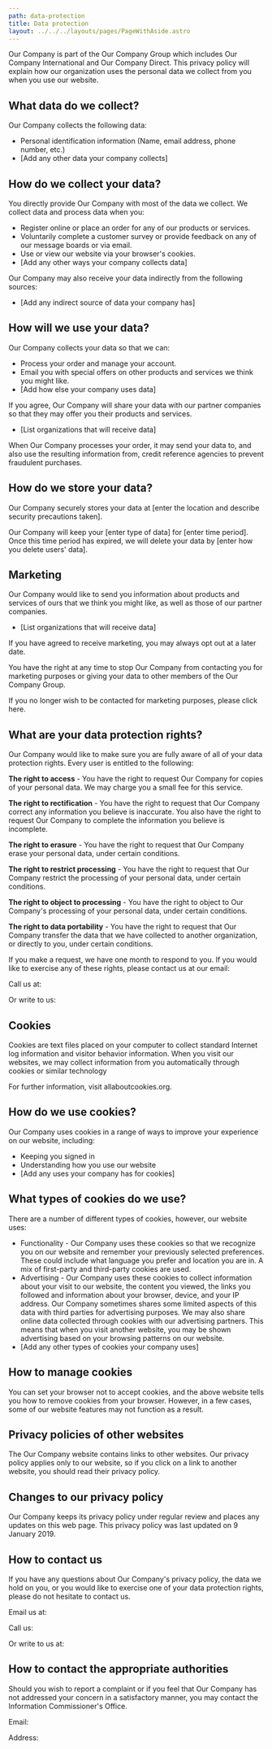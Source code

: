 ```yaml
---
path: data-protection
title: Data protection
layout: ../../../layouts/pages/PageWithAside.astro
---
```


Our Company is part of the Our Company Group which includes Our Company
International and Our Company Direct. This privacy policy will explain how our
organization uses the personal data we collect from you when you use our
website.

## What data do we collect?

Our Company collects the following data:

*   Personal identification information (Name, email address, phone number,
    etc.)
*   \[Add any other data your company collects\]

## How do we collect your data?

You directly provide Our Company with most of the data we collect. We collect
data and process data when you:

*   Register online or place an order for any of our products or services.
*   Voluntarily complete a customer survey or provide feedback on any of our
    message boards or via email.
*   Use or view our website via your browser's cookies.
*   \[Add any other ways your company collects data\]

Our Company may also receive your data indirectly from the following sources:

*   \[Add any indirect source of data your company has\]

## How will we use your data?

Our Company collects your data so that we can:

*   Process your order and manage your account.
*   Email you with special offers on other products and services we think you
    might like.
*   \[Add how else your company uses data\]

If you agree, Our Company will share your data with our partner companies so
that they may offer you their products and services.

*   \[List organizations that will receive data\]

When Our Company processes your order, it may send your data to, and also use
the resulting information from, credit reference agencies to prevent fraudulent
purchases.

## How do we store your data?

Our Company securely stores your data at \[enter the location and describe
security precautions taken\].

Our Company will keep your \[enter type of data\] for \[enter time period\].
Once this time period has expired, we will delete your data by \[enter how you
delete users' data\].

## Marketing

Our Company would like to send you information about products and services of
ours that we think you might like, as well as those of our partner companies.

*   \[List organizations that will receive data\]

If you have agreed to receive marketing, you may always opt out at a later
date.

You have the right at any time to stop Our Company from contacting you for
marketing purposes or giving your data to other members of the Our Company
Group.

If you no longer wish to be contacted for marketing purposes, please click
here.

## What are your data protection rights?

Our Company would like to make sure you are fully aware of all of your data
protection rights. Every user is entitled to the following:

**The right to access** - You have the right to request Our Company for copies
of your personal data. We may charge you a small fee for this service.

**The right to rectification** - You have the right to request that Our Company
correct any information you believe is inaccurate. You also have the right to
request Our Company to complete the information you believe is incomplete.

**The right to erasure** - You have the right to request that Our Company erase
your personal data, under certain conditions.

**The right to restrict processing** - You have the right to request that Our
Company restrict the processing of your personal data, under certain
conditions.

**The right to object to processing** - You have the right to object to Our
Company's processing of your personal data, under certain conditions.

**The right to data portability** - You have the right to request that Our
Company transfer the data that we have collected to another organization, or
directly to you, under certain conditions.

If you make a request, we have one month to respond to you. If you would like
to exercise any of these rights, please contact us at our email:

Call us at:

Or write to us:

## Cookies

Cookies are text files placed on your computer to collect standard Internet log
information and visitor behavior information. When you visit our websites, we
may collect information from you automatically through cookies or similar
technology

For further information, visit allaboutcookies.org.

## How do we use cookies?

Our Company uses cookies in a range of ways to improve your experience on our
website, including:

*   Keeping you signed in
*   Understanding how you use our website
*   \[Add any uses your company has for cookies\]

## What types of cookies do we use?

There are a number of different types of cookies, however, our website uses:

*   Functionality - Our Company uses these cookies so that we recognize you on
    our website and remember your previously selected preferences. These could
    include what language you prefer and location you are in. A mix of
    first-party and third-party cookies are used.
*   Advertising - Our Company uses these cookies to collect information about
    your visit to our website, the content you viewed, the links you followed
    and information about your browser, device, and your IP address. Our
    Company sometimes shares some limited aspects of this data with third
    parties for advertising purposes. We may also share online data collected
    through cookies with our advertising partners. This means that when you
    visit another website, you may be shown advertising based on your browsing
    patterns on our website.
*   \[Add any other types of cookies your company uses\]

## How to manage cookies

You can set your browser not to accept cookies, and the above website tells you
how to remove cookies from your browser. However, in a few cases, some of our
website features may not function as a result.

## Privacy policies of other websites

The Our Company website contains links to other websites. Our privacy policy
applies only to our website, so if you click on a link to another website, you
should read their privacy policy.

## Changes to our privacy policy

Our Company keeps its privacy policy under regular review and places any
updates on this web page. This privacy policy was last updated on 9 January
2019.

## How to contact us

If you have any questions about Our Company's privacy policy, the data we hold
on you, or you would like to exercise one of your data protection rights,
please do not hesitate to contact us.

Email us at:

Call us:

Or write to us at:

## How to contact the appropriate authorities

Should you wish to report a complaint or if you feel that Our Company has not
addressed your concern in a satisfactory manner, you may contact the
Information Commissioner's Office.

Email:

Address:

